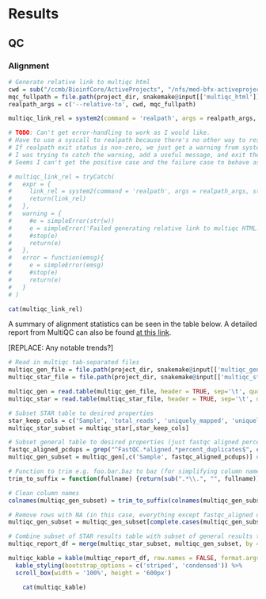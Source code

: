 # Results

## QC

### Alignment

```r
# Generate relative link to multiqc html
cwd = sub("/ccmb/BioinfCore/ActiveProjects", "/nfs/med-bfx-activeprojects", getwd()) # TODO: when we remove /ccmb/ completely this will no longer be necessary, can just use getwd()
mqc_fullpath = file.path(project_dir, snakemake@input[['multiqc_html']])
realpath_args = c('--relative-to', cwd, mqc_fullpath)

multiqc_link_rel = system2(command = 'realpath', args = realpath_args, stdout = TRUE, timeout = 60)

# TODO: Can't get error-handling to work as I would like. 
# Have to use a syscall to realpath because there's no other way to resolve relative paths in R that I can tell. 
# If realpath exit status is non-zero, we just get a warning from system2. 
# I was trying to catch the warning, add a useful message, and exit the script. 
# Seems I can't get the positive case and the failure case to behave as intended. 

# multiqc_link_rel = tryCatch(
#   expr = {
#     link_rel = system2(command = 'realpath', args = realpath_args, stdout = TRUE, stderr = NULL, timeout = 60)
#     return(link_rel)
#   },
#   warning = {
#     #e = simpleError(str(w))
#     e = simpleError('Failed generating relative link to multiqc HTML.')
#     #stop(e)
#     return(e)
#   },
#   error = function(emsg){
#     e = simpleError(emsg)
#     #stop(e)
#     return(e)
#   }
# )

cat(multiqc_link_rel)
```

A summary of alignment statistics can be seen in the table below. A detailed report from MultiQC can also be found [at this link](`r multiqc_link_rel`).

[REPLACE: Any notable trends?]

```r
# Read in multiqc tab-separated files
multiqc_gen_file = file.path(project_dir, snakemake@input[['multiqc_gen_stats']])
multiqc_star_file = file.path(project_dir, snakemake@input[['multiqc_star']])

multiqc_gen = read.table(multiqc_gen_file, header = TRUE, sep='\t', quote = "", stringsAsFactors = FALSE)
multiqc_star = read.table(multiqc_star_file, header = TRUE, sep='\t', quote = "", stringsAsFactors = FALSE)

# Subset STAR table to desired properties
star_keep_cols = c('Sample', 'total_reads', 'uniquely_mapped', 'uniquely_mapped_percent', 'avg_mapped_read_length', 'multimapped', 'multimapped_percent')
multiqc_star_subset = multiqc_star[,star_keep_cols]

# Subset general table to desired properties (just fastqc aligned percent-dup for now)
fastqc_aligned_pcdups = grep("^FastQC.*aligned.*percent_duplicates$", colnames(multiqc_gen), value = TRUE)
multiqc_gen_subset = multiqc_gen[,c('Sample', fastqc_aligned_pcdups)] #Just grab Sample and aligned dup percentage from general stats

# Function to trim e.g. foo.bar.baz to baz (for simplifying column names)
trim_to_suffix = function(fullname) {return(sub(".*\\.", "", fullname))} # Trim to final suffix (all else captured by greedy . match)

# Clean column names
colnames(multiqc_gen_subset) = trim_to_suffix(colnames(multiqc_gen_subset))

# Remove rows with NA (in this case, everything except fastqc_aligned data rows)
multiqc_gen_subset = multiqc_gen_subset[complete.cases(multiqc_gen_subset),]

# Combine subset of STAR results table with subset of general results table
multiqc_report_df = merge(multiqc_star_subset, multiqc_gen_subset, by = 'Sample', all = TRUE)

multiqc_kable = kable(multiqc_report_df, row.names = FALSE, format.args = list(big.mark = ',', scientific = FALSE)) %>%
  kable_styling(bootstrap_options = c('striped', 'condensed')) %>%
  scroll_box(width = '100%', height = '600px')
```

```r
    cat(multiqc_kable)
```